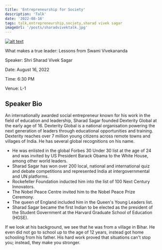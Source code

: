 ```yaml
---
title: 'Entrepreneurship for Society'
description: 'Talk'
date: '2022-08-16'
tags: talk,entrepreneurship,society,sharad vivek sagar
imageUrl: '/posts/sharadvivektalk.jpg'
---
```


[![alt text](https://i.ytimg.com/vi/FbT8C-X_mDA/hqdefault.jpg?sqp=-oaymwEcCNACELwBSFXyq4qpAw4IARUAAIhCGAFwAcABBg==&rs=AOn4CLBqj93EE8WK1678wV-dPpxsvYoOsg)](https://youtu.be/FbT8C-X_mDA)

What makes a true leader: Lessons from Swami Vivekananda

Speaker: Shri Sharad Vivek Sagar

Date: August 16, 2022

Time: 6:30 PM

Venue: L-1

## Speaker Bio
<Quote
  content="My story is not just my story, it's our story — the great Indian story — the story of all things being possible no matter who you are, where you were born and what your parents did; the story of your hard work and dreams and merit dictating your destiny not your inheritance or zip code or family income."
  author="Sharad Vivek Sagar"
/>

An internationally awarded social entrepreneur known for his work in the field of education and leadership, Sharad Sagar founded Dexterity Global at the early age of 16. Dexterity Global is a national organisation powering the next generation of leaders through educational opportunities and training. Dexterity reaches over 7 million young citizens across remote towns and villages of India. He has several global recognitions on his name.

- He was enlisted in the global Forbes 30 Under 30 list at the age of 24 and was invited by US President Barack Obama to the White House, among other world leaders. 
- Sharad Sagar has won over 200 local, national and international quiz and debate competitions and represented India at intergovernmental and UN platforms. 
- Rockefeller Foundation inducted him into the list of 100 Next Century Innovators. 
- The Nobel Peace Centre invited him to the Nobel Peace Prize Ceremony. 
- The queen of England included him in the Queen's Young Leaders list. 
- Sharad Sagar became the first Indian to be elected as the president of the Student Government at the Harvard Graduate School of Education (HGSE). 

If we look at his background, we see that he was from a village in Bihar. He even did not go to school up to the age of 12 years, instead got home schooling from his father. His hard work proved that situations can't stop you; instead, they make you stronger.

